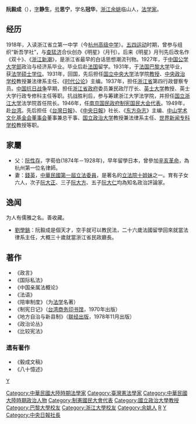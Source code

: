 {{Infobox_officeholder
| name           = 阮毅成
| image name     = ０００７阮毅成.jpg
| width          = 
| now            = 
| period         = 
| Sex            = 男 
| Native place   = [[浙江|浙江]][[餘姚|餘姚]]
| date of birth  = 1905年11月15日
| place of birth = {{flagicon|Qing Dynasty}}[[清朝|清朝]][[江蘇|江蘇]][[兴化县_(江苏)|興化]]
| date of death  = {{Death date and age|1988|7|28|1905|11|15}}
| place of death = {{ROC}}[[臺北市|臺北市]]
| party          = {{Kmt}} 
| educate        = 
* [[日本法政大學|日本法政大學]]
* [[浙江公立法政學堂|浙江公立法政學堂]]
| past           = 
* 浙江省政府司法廳廳長
* 浙江省政府民政廳廳長
* 浙江省參議員
* 杭州縣律師公會會長
* 中國國民黨中央委員會宣傳部秘書
* 國民參政會秘書
* 制憲國民大會代表
* 臺灣省地方自治研究會委員<br><span style="color: blue;">（1949年6月25日－）</span>
* 光復大陸設計研究委員會委員<br><span style="color: blue;">（1954年－1988年）</span>
* 行政院設計委員會委員
* 中央日報社社長<br><span style="color: blue;">（1954年－1956年）</span>
* 臺灣商務印書館董事
* 中華民國新聞評議委員會委員<br><span style="color: blue;">（1971年－）</span>
* 東方雜誌總編輯
* 中山學術文化基金會總幹事<br><span style="color: blue;">（－1988年）</span>
* 臺灣省農工企業公司總經理<br><span style="color: blue;">（1956年－1957年）</span>
* 臺灣省農工企業公司董事長<br><span style="color: blue;">（1957年－1969年）</span>
* 中國國民黨中央委員會政策委員會副秘書長<br><span style="color: blue;">（1961年－1967年）</span>
* 國家安全會議副秘書長<br><span style="color: blue;">（1967年－）</span>
| work           = 
* <span style="color: green;">《地方自治與新縣制》</span>
* <span style="color: green;">《適盧隨筆》</span>
* <span style="color: green;">《大江南北》</span>
* <span style="color: green;">《如夢令》</span>
* <span style="color: green;">《八十字述》</span>
* <span style="color: green;">《毅成自撰年譜及自述》</span>
* <span style="color: green;">《我在台灣曾參加的大眾傳播事業》</span>
}}  
'''阮毅成'''（{{bd|1905年|11月15日|1988年|7月28日|catIdx=Ruan阮}}），[[表字|字]]'''静生'''，[[号|号]]'''思宁'''，学名'''冠华'''，[[浙江|浙江]][[余姚|余姚]]临山人，[[法学家|法学家]]。

== 经历 ==
1918年，入读浙江省立第一中学（今[[杭州高级中学|杭州高级中学]]）。[[五四运动|五四运动]]时期，曾参与组织“新吾学社”，与[[查猛济|查猛济]]合伙创办《明星》（月刊）。后来《明星》月刊先后改名作《双十》、《[[浙江新潮|浙江新潮]]》，是浙江省最早的白话思想潮流刊物。1927年，于[[中国公学大学部|中国公学大学部]]政治与经济系毕业。毕业后赴[[法国|法国]]留学。1931年，于[[法国|法国]][[巴黎大学_(1896年)|巴黎大学]]毕业，获[[法学|法学]][[硕士学位|硕士学位]]。1931年，回国，先后担任[[国立中央大学|国立中央大学]]法学院[[教授|教授]]、[[中央政治学校|中央政治学校]]教授兼法律系主任、《[[时代公论|时代公论]]》主编。1937年，担任[[浙江省_(中華民國)|浙江省]]第四行政督察专员。[[中国抗日战争|中国抗日战争]]早期，担任[[浙江省政府|浙江省政府]]委员兼民政厅厅长、[[英士大学|英士大学]]教授、英士大学行政专修科主任等职。抗战胜利后，参与筹建浙江大学法学院，并担任[[国立浙江大学|国立浙江大学]]法学院首任院长。1946年，任[[南京国民政府|南京国民政府]][[制宪国民大会代表|制宪国民大会代表]]。1949年，赴[[台湾|台湾]]。先后担任《[[台灣日報|台灣日報]]》、《[[中央日報|中央日報]]》社长、《[[东方杂志|东方杂志]]》主编、[[中山学术文化基金会|中山学术文化基金会]][[董事会|董事会]]董事兼总干事、[[国立政治大学|国立政治大学]]教授兼法律系主任、[[世界新闻专科学校|世界新闻专科学校]]教授等职。

== 家屬 ==
* 父：[[阮性存|阮性存]]，字荀伯(1874年－1928年)，早年留學日本，曾參加[[辛亥革命|辛亥革命]]，為杭州第一位名律師。
* 妻：[[錢英|錢英]]，[[中華民國|中華民國]][[第一屆立法委員|第一屆立法委員]]，是著名的[[立法院十姐妹|立法院十姐妹]]之一。育有子女六人，次子[[阮大正|阮大正]]、三子[[阮大方|阮大方]]、五子[[阮大仁|阮大仁]]均為知名政治評論家。

== 逸闻 ==
为人有儒雅之名。善收藏。
* [[劉學銚|劉學銚]]：阮毅成是個天才，空手就可以教民法，二十六歲法國留學回來就當法律系主任，大概三十歲就當浙江省民政廳長。

== 著作 ==
* 《政言》
* 《国际私法》
* 《中国亲属法概论》
* 《法语》
* 《陪审制度》（为[[法学|法学]]名著）
* 《制宪日记》（[[台湾商务印书馆|台湾商务印书馆]]，1970年出版）
* 《地方自治与新县制》（[[联经出版|联经出版]]，1978年11月出版）
* 《政治论丛》
* 《比较宪法》

=== 遗有著作 ===
* 《毅成文稿》
* 《八十憶述》

{{DEFAULTSORT:Ruan阮}}
[[Category:中華民國大陸時期法學家|Category:中華民國大陸時期法學家]]
[[Category:臺灣憲法學家|Category:臺灣憲法學家]]
[[Category:中華民國大陸時期政治人物|Category:中華民國大陸時期政治人物]]
[[Category:制憲國民大會代表|Category:制憲國民大會代表]]
[[Category:國立政治大學教授|Category:國立政治大學教授]]
[[Category:巴黎大學校友|Category:巴黎大學校友]]
[[Category:浙江大學校友|Category:浙江大學校友]]
[[Category:余姚人|Category:余姚人]]
[[Category:寧波裔台灣人|R]]
[[分類:阮性存家族|Y]]
[[Category:阮姓|Y]]
[[Category:中央日報社長|Category:中央日報社長]]